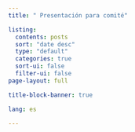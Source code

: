 ---
title: " Presentación para comité"

listing:
  contents: posts 
  sort: "date desc"
  type: "default"  
  categories: true
  sort-ui: false
  filter-ui: false
page-layout: full

title-block-banner: true

lang: es

---
